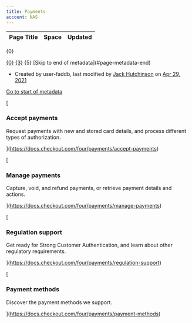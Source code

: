 ```yaml
---
title: Payments
account: NAS
---
```


<table class="aui"> <thead> <tr class="header"> <th class="search-result-title">Page Title</th> <th class="search-result-space">Space</th> <th class="search-result-date">Updated</th> </tr> </thead> </table> <p class="search-result-count">{0}</p> <tr class="search-result"> <td class="search-result-title"><a href="{1}" class="content-type-{2}"><span>{0}</span></a></td> <td class="search-result-space"><a class="space" href="/display/{4}/" title="{3}">{3}</a></td> <td class="search-result-date"><span class="date" title="{6}">{5}</span></td> </tr> [Skip to end of metadata](#page-metadata-end)

*   Created by user-faddb, last modified by [Jack Hutchinson](    /display/~jack.hutchinson
    ) on [Apr 29, 2021](/pages/diffpagesbyversion.action?pageId=8487997&selectedPageVersions=26&selectedPageVersions=27 "Show changes")

[Go to start of metadata](#page-metadata-start)

[

### Accept payments

Request payments with new and stored card details, and process different types of authorization.



](https://docs.checkout.com/four/payments/accept-payments)

[

### Manage payments

Capture, void, and refund payments, or retrieve payment details and actions.



](https://docs.checkout.com/four/payments/manage-payments)

[

### Regulation support

Get ready for Strong Customer Authentication, and learn about other regulatory requirements.



](https://docs.checkout.com/four/payments/regulation-support)

[

### Payment methods

Discover the payment methods we support.



](https://docs.checkout.com/four/payments/payment-methods)

